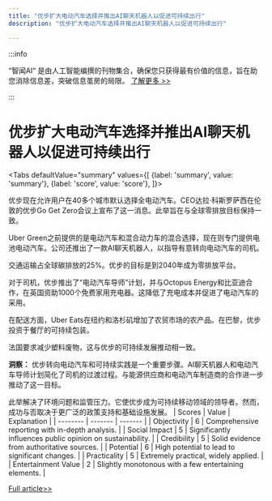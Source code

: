 ```yaml
---
title: "优步扩大电动汽车选择并推出AI聊天机器人以促进可持续出行"
description: "优步扩大电动汽车选择并推出AI聊天机器人以促进可持续出行"

---
```



:::info

“智闻AI“ 是由人工智能编撰的刊物集合，确保您只获得最有价值的信息，旨在助您消除信息差，突破信息茧房的局限。  [了解更多 >>](/)

:::

# 优步扩大电动汽车选择并推出AI聊天机器人以促进可持续出行


<Tabs
	defaultValue="summary"
	values={[
	{label: 'summary', value: 'summary'},
	{label: 'score', value: 'score'},
]}>
<TabItem value="summary">


优步现在允许用户在40多个城市默认选择全电动汽车。CEO达拉·科斯罗萨西在伦敦的优步Go Get Zero会议上宣布了这一消息。此举旨在与全球零排放目标保持一致。

Uber Green之前提供的是电动汽车和混合动力车的混合选择，现在则专门提供电池电动汽车。公司还推出了一款AI聊天机器人，以指导有意转向电动汽车的司机。

交通运输占全球碳排放的25%。优步的目标是到2040年成为零排放平台。

对于司机，优步推出了“电动汽车导师”计划，并与Octopus Energy和比亚迪合作，在英国资助1000个免费家用充电器。这降低了充电成本并促进了电动汽车的采用。

在配送方面，Uber Eats在纽约和洛杉矶增加了农贸市场的农产品。在巴黎，优步投资于餐厅的可持续包装。

法国要求减少塑料废物，这与优步的可持续发展推动相一致。

**洞察：**
优步转向电动汽车和可持续实践是一个重要步骤。AI聊天机器人和电动汽车导师计划简化了司机的过渡过程。与能源供应商和电动汽车制造商的合作进一步推动了这一目标。

此举解决了环境问题和监管压力。它使优步成为可持续移动领域的领导者。然而，成功与否取决于更广泛的政策支持和基础设施发展。
</TabItem>
<TabItem value="score">
	| Scores     | Value   | Explanation |
	| -------- | ------- | ------- |
	| Objectivity  | 6    | Comprehensive reporting with in-depth analysis.    |
	| Social Impact | 5     | Significantly influences public opinion on sustainability.    |
	| Credibility    | 5    | Solid evidence from authoritative sources.    |
	| Potential    | 6    | High potential to lead to significant changes.    |
	| Practicality    | 5    | Extremely practical, widely applied.    |
	| Entertainment Value    | 2    | Slightly monotonous with a few entertaining elements.    |
</TabItem>
</Tabs>

[Full article>>](https://www.cnbc.com/2024/10/08/uber-offers-option-of-only-full-electric-vehicles-launches-ai-chatbot.html)
